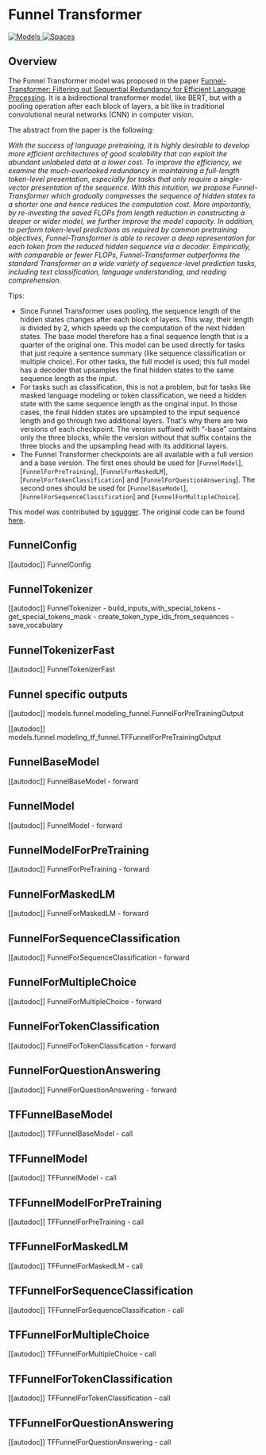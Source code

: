 <!--Copyright 2020 The HuggingFace Team. All rights reserved.

Licensed under the Apache License, Version 2.0 (the "License"); you may not use this file except in compliance with
the License. You may obtain a copy of the License at

http://www.apache.org/licenses/LICENSE-2.0

Unless required by applicable law or agreed to in writing, software distributed under the License is distributed on
an "AS IS" BASIS, WITHOUT WARRANTIES OR CONDITIONS OF ANY KIND, either express or implied. See the License for the
specific language governing permissions and limitations under the License.
-->

# Funnel Transformer

<div class="flex flex-wrap space-x-1">
<a href="https://huggingface.co/models?filter=funnel">
<img alt="Models" src="https://img.shields.io/badge/All_model_pages-funnel-blueviolet">
</a>
<a href="https://huggingface.co/spaces/docs-demos/funnel-transformer-small">
<img alt="Spaces" src="https://img.shields.io/badge/%F0%9F%A4%97%20Hugging%20Face-Spaces-blue">
</a>
</div>


## Overview

The Funnel Transformer model was proposed in the paper [Funnel-Transformer: Filtering out Sequential Redundancy for
Efficient Language Processing](https://arxiv.org/abs/2006.03236). It is a bidirectional transformer model, like
BERT, but with a pooling operation after each block of layers, a bit like in traditional convolutional neural networks
(CNN) in computer vision.

The abstract from the paper is the following:

*With the success of language pretraining, it is highly desirable to develop more efficient architectures of good
scalability that can exploit the abundant unlabeled data at a lower cost. To improve the efficiency, we examine the
much-overlooked redundancy in maintaining a full-length token-level presentation, especially for tasks that only
require a single-vector presentation of the sequence. With this intuition, we propose Funnel-Transformer which
gradually compresses the sequence of hidden states to a shorter one and hence reduces the computation cost. More
importantly, by re-investing the saved FLOPs from length reduction in constructing a deeper or wider model, we further
improve the model capacity. In addition, to perform token-level predictions as required by common pretraining
objectives, Funnel-Transformer is able to recover a deep representation for each token from the reduced hidden sequence
via a decoder. Empirically, with comparable or fewer FLOPs, Funnel-Transformer outperforms the standard Transformer on
a wide variety of sequence-level prediction tasks, including text classification, language understanding, and reading
comprehension.*

Tips:

- Since Funnel Transformer uses pooling, the sequence length of the hidden states changes after each block of layers. This way, their length is divided by 2, which speeds up the computation of the next hidden states.
  The base model therefore has a final sequence length that is a quarter of the original one. This model can be used
  directly for tasks that just require a sentence summary (like sequence classification or multiple choice). For other
  tasks, the full model is used; this full model has a decoder that upsamples the final hidden states to the same
  sequence length as the input.
- For tasks such as classification, this is not a problem, but for tasks like masked language modeling or token classification, we need a hidden state with the same sequence length as the original input. In those cases, the final hidden states are upsampled to the input sequence length and go through two additional layers. That's why there are two versions of each checkpoint. The version suffixed with “-base” contains only the three blocks, while the version without that suffix contains the three blocks and the upsampling head with its additional layers.
- The Funnel Transformer checkpoints are all available with a full version and a base version. The first ones should be
  used for [`FunnelModel`], [`FunnelForPreTraining`],
  [`FunnelForMaskedLM`], [`FunnelForTokenClassification`] and
  [`FunnelForQuestionAnswering`]. The second ones should be used for
  [`FunnelBaseModel`], [`FunnelForSequenceClassification`] and
  [`FunnelForMultipleChoice`].

This model was contributed by [sgugger](https://huggingface.co/sgugger). The original code can be found [here](https://github.com/laiguokun/Funnel-Transformer).


## FunnelConfig

[[autodoc]] FunnelConfig

## FunnelTokenizer

[[autodoc]] FunnelTokenizer
    - build_inputs_with_special_tokens
    - get_special_tokens_mask
    - create_token_type_ids_from_sequences
    - save_vocabulary

## FunnelTokenizerFast

[[autodoc]] FunnelTokenizerFast

## Funnel specific outputs

[[autodoc]] models.funnel.modeling_funnel.FunnelForPreTrainingOutput

[[autodoc]] models.funnel.modeling_tf_funnel.TFFunnelForPreTrainingOutput

## FunnelBaseModel

[[autodoc]] FunnelBaseModel
    - forward

## FunnelModel

[[autodoc]] FunnelModel
    - forward

## FunnelModelForPreTraining

[[autodoc]] FunnelForPreTraining
    - forward

## FunnelForMaskedLM

[[autodoc]] FunnelForMaskedLM
    - forward

## FunnelForSequenceClassification

[[autodoc]] FunnelForSequenceClassification
    - forward

## FunnelForMultipleChoice

[[autodoc]] FunnelForMultipleChoice
    - forward

## FunnelForTokenClassification

[[autodoc]] FunnelForTokenClassification
    - forward

## FunnelForQuestionAnswering

[[autodoc]] FunnelForQuestionAnswering
    - forward

## TFFunnelBaseModel

[[autodoc]] TFFunnelBaseModel
    - call

## TFFunnelModel

[[autodoc]] TFFunnelModel
    - call

## TFFunnelModelForPreTraining

[[autodoc]] TFFunnelForPreTraining
    - call

## TFFunnelForMaskedLM

[[autodoc]] TFFunnelForMaskedLM
    - call

## TFFunnelForSequenceClassification

[[autodoc]] TFFunnelForSequenceClassification
    - call

## TFFunnelForMultipleChoice

[[autodoc]] TFFunnelForMultipleChoice
    - call

## TFFunnelForTokenClassification

[[autodoc]] TFFunnelForTokenClassification
    - call

## TFFunnelForQuestionAnswering

[[autodoc]] TFFunnelForQuestionAnswering
    - call
